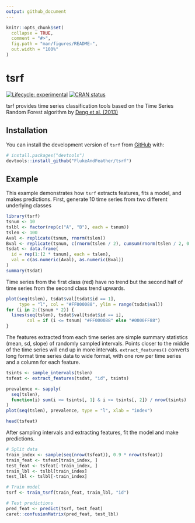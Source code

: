 ```yaml
---
output: github_document
---
```


<!-- README.md is generated from README.Rmd. Please edit that file -->

```r
knitr::opts_chunk$set(
  collapse = TRUE,
  comment = "#>",
  fig.path = "man/figures/README-",
  out.width = "100%"
)
```

# tsrf

<!-- badges: start -->
[![Lifecycle: experimental](https://img.shields.io/badge/lifecycle-experimental-orange.svg)](https://www.tidyverse.org/lifecycle/#experimental)
[![CRAN status](https://www.r-pkg.org/badges/version/tsrf)](https://CRAN.R-project.org/package=tsrf)
<!-- badges: end -->

tsrf provides time series classification tools based on the Time Series Random Forest algorithm by [Deng et al. (2013)](https://doi.org/10.1016/j.ins.2013.02.030)

## Installation

You can install the development version of `tsrf` from [GitHub](https://github.com/) with:

``` r
# install.packages("devtools")
devtools::install_github("FlukeAndFeather/tsrf")
```
## Example

This example demonstrates how `tsrf` extracts features, fits a model, and makes predictions. First, generate 10 time series from two different underlying classes

```r
library(tsrf)
tsnum <- 10
tslbl <- factor(rep(c("A", "B"), each = tsnum))
tslen <- 100
Aval <- replicate(tsnum, rnorm(tslen))
Bval <- replicate(tsnum, c(rnorm(tslen / 2), cumsum(rnorm(tslen / 2, 0.1))))
tsdat <- data.frame(
  id = rep(1:(2 * tsnum), each = tslen),
  val = c(as.numeric(Aval), as.numeric(Bval))
)
summary(tsdat)
```

Time series from the first class (red) have no trend but the second half of time series from the second class trend upwards.

```r
plot(seq(tslen), tsdat$val[tsdat$id == 1],
     type = "l", col = "#FF000088", ylim = range(tsdat$val))
for (i in 2:(tsnum * 2)) {
  lines(seq(tslen), tsdat$val[tsdat$id == i],
        col = if (i <= tsnum) "#FF000088" else "#0000FF88")
}
```

The features extracted from each time series are simple summary statistics (mean, sd, slope) of randomly sampled intervals. Points closer to the middle of the time series will end up in more intervals. `extract_features()` converts long format time series data to wide format, with one row per time series and a column for each feature.

```r
tsints <- sample_intervals(tslen)
tsfeat <- extract_features(tsdat, "id", tsints)

prevalence <- sapply(
  seq(tslen),
  function(i) sum(i >= tsints[, 1] & i <= tsints[, 2]) / nrow(tsints)
)
plot(seq(tslen), prevalence, type = "l", xlab = "index")

head(tsfeat)
```

After sampling intervals and extracting features, fit the model and make predictions.

```r
# Split data
train_index <- sample(seq(nrow(tsfeat)), 0.9 * nrow(tsfeat))
train_feat <- tsfeat[train_index, ]
test_feat <- tsfeat[-train_index, ]
train_lbl <- tslbl[train_index]
test_lbl <- tslbl[-train_index]

# Train model
tsrf <- train_tsrf(train_feat, train_lbl, "id")

# Test predictions
pred_feat <- predict(tsrf, test_feat)
caret::confusionMatrix(pred_feat, test_lbl)
```
